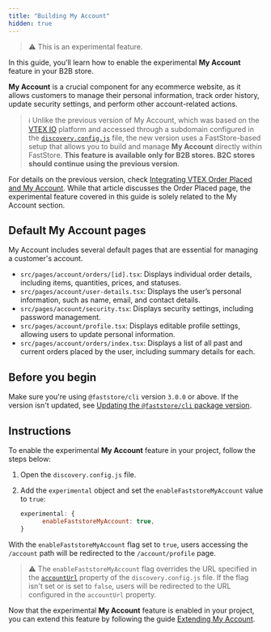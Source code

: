 ```yaml
---
title: "Building My Account"
hidden: true
---
```


>⚠️ This is an experimental feature.

In this guide, you'll learn how to enable the experimental **My Account** feature in your B2B store.

**My Account** is a crucial component for any ecommerce website, as it allows customers to manage their personal information, track order history, update security settings, and perform other account-related actions.

>ℹ️ Unlike the previous version of My Account, which was based on the [VTEX IO](https://developers.vtex.com/docs/guides/vtex-io-documentation-what-is-vtex-io) platform and accessed through a subdomain configured in the [`discovery.config.js`](https://developers.vtex.com/docs/guides/faststore/project-structure-config-options) file, the new version uses a FastStore-based setup that allows you to build and manage **My Account** directly within FastStore. **This feature is available only for B2B stores. B2C stores should continue using the previous version**.

For details on the previous version, check [Integrating VTEX Order Placed and My Account](https://developers.vtex.com/docs/guides/faststore/go-live-4-integrating-the-vtex-order-placed-and-my-account). While that article discusses the Order Placed page, the experimental feature covered in this guide is solely related to the My Account section.

## Default My Account pages

My Account includes several default pages that are essential for managing a customer's account.

- `src/pages/account/orders/[id].tsx`: Displays individual order details, including items, quantities, prices, and statuses.
- `src/pages/account/user-details.tsx`: Displays the user’s personal information, such as name, email, and contact details.
- `src/pages/account/security.tsx`: Displays security settings, including password management.
- `src/pages/account/profile.tsx`: Displays editable profile settings, allowing users to update personal information.
- `src/pages/account/orders/index.tsx`: Displays a list of all past and current orders placed by the user, including summary details for each.

## Before you begin

Make sure you're using `@faststore/cli` version `3.0.0` or above.  If the version isn't updated, see [Updating the `@faststore/cli` package version](https://developers.vtex.com/docs/guides/faststore/project-structure-updating-the-cli-package-version).

## Instructions

To enable the experimental **My Account** feature in your project, follow the steps below:

1. Open the `discovery.config.js` file.
2. Add the `experimental` object and set the `enableFaststoreMyAccount` value to `true`:

    ```js discovery.config.js mark=2
    experimental: {
          enableFaststoreMyAccount: true,
    }
    ```

With the `enableFaststoreMyAccount` flag set to `true`, users accessing the `/account` path will be redirected to the `/account/profile` page.

>⚠️ The `enableFaststoreMyAccount` flag overrides the URL specified in the [`accountUrl`](https://developers.vtex.com/docs/guides/faststore/project-structure-config-options#accounturl) property of the `discovery.config.js` file. If the flag isn't set or is set to `false`, users will be redirected to the URL configured in the `accountUrl` property.

Now that the experimental **My Account** feature is enabled in your project, you can extend this feature by following the guide [Extending My Account](https://developers.vtex.com/docs/guides/faststore/my-account-extensions).
